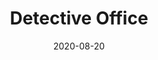 ---
title: Detective Office
date: 2020-08-20
category:
  - 3D Art
external_link: https://aleksandcazal.itch.io/detective-room
related_engine: All Engines
externals_profile:
    name: aleksandcazal
---